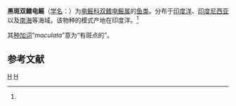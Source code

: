 {{Speciesbox
| genus = Narcine
| species = maculata
| authority = Shaw, 1804<ref name='id5303'>{{cite web| url =http://www.bioinfo.cn/db05/BjdwSpecies.php?action=view&id=5303| title =黑斑双鳍电鳐| work =《中国动物物种编目数据库》| publisher =中国科学院微生物研究所| author =中国科学院动物研究所| accessdate =2009-04-11| deadurl =yes| archiveurl =https://web.archive.org/web/20160305054244/http://www.bioinfo.cn/db05/BjdwSpecies.php?action=view&id=5303| archivedate =2016-03-05}}</ref>
}}

'''黑斑双鳍电鳐'''（[[学名|学名]]：{{lang|la|''Narcine maculata''}}）为[[电鳐科|电鳐科]][[双鳍电鳐属|双鳍电鳐属]]的[[鱼类|鱼类]]。分布于[[印度洋|印度洋]]、[[印度尼西亚|印度尼西亚]]以及[[南海|南海]]等海域。该物种的模式产地在印度洋。<ref name='id5303'/>

其[[种加词|种加词]]“''maculata''”意为“有斑点的”。

== 参考文献 ==
{{reflist}}

{{Taxonbar|from=Q5027950}}

[[Category:双鳍电鳐属|H]]
[[Category:1804年描述的鱼类|H]]


{{鱼类小作品}}